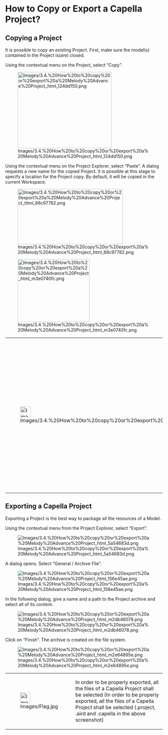 
= How to Copy or Export a Capella Project? =

== Copying a Project ==

It is possible to copy an existing Project. First, make sure the model(s) contained in the Project is(are) closed.


Using the contextual menu on the Project, select &ldquo;Copy&rdquo;.


[[Image:Images/3.4.%20How%20to%20copy%20or%20export%20a%20Melody%20Advance%20Project_html_124dd150.png|300x243px]]


Using the contextual menu on the Project Explorer, select &ldquo;Paste&rdquo;. A dialog requests a new name for the copied Project. It is possible at this stage to specify a location for the Project copy. By default, it will be copied in the current Workspace.


[[Image:Images/3.4.%20How%20to%20copy%20or%20export%20a%20Melody%20Advance%20Project_html_66c97782.png|336x176px]]


[[Image:Images/3.4.%20How%20to%20copy%20or%20export%20a%20Melody%20Advance%20Project_html_m3e0740fc.png|230x200px]]


{| border="1"
|-
| 
[[Image:Images/3.4.%20How%20to%20copy%20or%20export%20a%20Melody%20Advance%20Project_html_723ed3f9.png|34x34px]]


| 
Having several copies of the same Project in a given workspace or several copies of a same Model in a given Project is not recommended.


It is strongly recommended not to open simultaneously two versions the same Model (through different Projects or Folders).


|}  
== Exporting a Capella Project ==

Exporting a Project is the best way to package all the resources of a Model.


Using the contextual menu from the Project Explorer, select &ldquo;Export&rdquo;.


[[Image:Images/3.4.%20How%20to%20copy%20or%20export%20a%20Melody%20Advance%20Project_html_5a54683d.png]]


A dialog opens. Select &ldquo;General / Archive File&rdquo;.


[[Image:Images/3.4.%20How%20to%20copy%20or%20export%20a%20Melody%20Advance%20Project_html_156e45ae.png]]


In the following dialog, give a name and a path to the Project archive and select all of its content.


[[Image:Images/3.4.%20How%20to%20copy%20or%20export%20a%20Melody%20Advance%20Project_html_m2db46078.png]]


Click on &ldquo;Finish&rdquo;. The archive is created on the file system.


[[Image:Images/3.4.%20How%20to%20copy%20or%20export%20a%20Melody%20Advance%20Project_html_m2e64895e.png]]

{| border="1"
|-
| 
[[Image:Images/Flag.jpg|32x34px]]


| 
In order to be properly exported, all the files of a Capella Project shall be selected (In order to be properly exported, all the files of a Capella Project shall be selected (.project, .aird and .capella in the above screenshot)
|}<br>